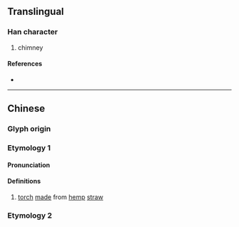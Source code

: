 {{character info}}
{{character info|0x2F91E}}
==Translingual==

===Han character===
{{Han char|rn=86|rad=火|as=11|sn=15|four=96030|canj=FHWP|ids=⿰火悤}}

# chimney

====References====
* {{Han ref|kx=0680.140|dkj=19326|dj=1091.200|hdz=32229.060|uh=719C|ud=29084|bh=E670|bd=58992}}

----

==Chinese==
{{zh-forms}}

===Glyph origin===
{{Han etym}}
{{Han compound|火|悤|c1=s|c2=p|t1=fire|ls=psc}}

===Etymology 1===
====Pronunciation====
{{zh-pron
|m=zǒng
|m-s=
|dg=
|c=zung2
|c-t=
|g=
|h=pfs=
|j=
|md=
|mn=
|mc=y
|oc=y
|cat=n
}}

====Definitions====
{{zh-hanzi}}

# [[torch]] [[made]] from [[hemp]] [[straw]]

===Etymology 2===
{{zh-see|囪|a}}